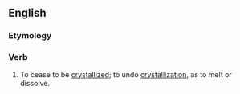 ==English==

===Etymology===
{{prefix|en|un|crystallize}}

===Verb===
{{en-verb|uncrystalliz}}

# To cease to be [[crystallized]]; to undo [[crystallization]], as to melt or dissolve.